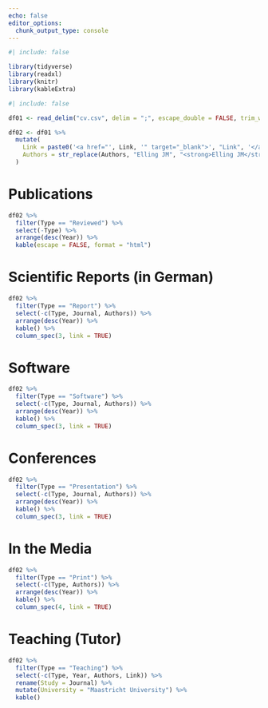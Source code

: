 ```yaml
---
echo: false
editor_options: 
  chunk_output_type: console
---
```


```r
#| include: false

library(tidyverse)
library(readxl)
library(knitr)
library(kableExtra)
```

```r
#| include: false

df01 <- read_delim("cv.csv", delim = ";", escape_double = FALSE, trim_ws = TRUE)

df02 <- df01 %>% 
  mutate(
    Link = paste0('<a href="', Link, '" target="_blank">', "Link", '</a>'),
    Authors = str_replace(Authors, "Elling JM", "<strong>Elling JM</strong>")
  )
```

# Publications

```r

df02 %>% 
  filter(Type == "Reviewed") %>%
  select(-Type) %>% 
  arrange(desc(Year)) %>% 
  kable(escape = FALSE, format = "html")
```

# Scientific Reports (in German)

```r

df02 %>% 
  filter(Type == "Report") %>% 
  select(-c(Type, Journal, Authors)) %>%
  arrange(desc(Year)) %>%
  kable() %>% 
  column_spec(3, link = TRUE)
```

# Software

```r

df02 %>% 
  filter(Type == "Software") %>% 
  select(-c(Type, Journal, Authors)) %>%
  arrange(desc(Year)) %>%
  kable() %>% 
  column_spec(3, link = TRUE)
```

# Conferences

```r

df02 %>% 
  filter(Type == "Presentation") %>% 
  select(-c(Type, Journal, Authors)) %>% 
  arrange(desc(Year)) %>%
  kable() %>% 
  column_spec(3, link = TRUE)
```

# In the Media

```r

df02 %>% 
  filter(Type == "Print") %>% 
  select(-c(Type, Authors)) %>% 
  arrange(desc(Year)) %>%
  kable() %>% 
  column_spec(4, link = TRUE)
```

# Teaching (Tutor)

```r

df02 %>% 
  filter(Type == "Teaching") %>% 
  select(-c(Type, Year, Authors, Link)) %>% 
  rename(Study = Journal) %>% 
  mutate(University = "Maastricht University") %>% 
  kable()
```

